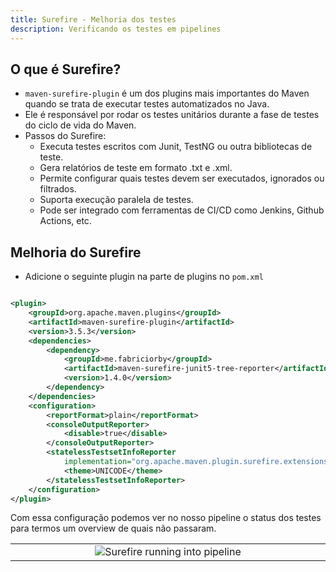 ```yaml
---
title: Surefire - Melhoria dos testes
description: Verificando os testes em pipelines
---
```


## O que é Surefire?

- `maven-surefire-plugin` é um dos plugins mais importantes do Maven quando se trata de executar testes automatizados no Java.
- Ele é responsável por rodar os testes unitários durante a fase de testes do ciclo de vida do Maven.
- Passos do Surefire:
    - Executa testes escritos com Junit, TestNG ou outra bibliotecas de teste.
    - Gera relatórios de teste em formato .txt e .xml.
    - Permite configurar quais testes devem ser executados, ignorados ou filtrados.
    - Suporta execução paralela de testes.
    - Pode ser integrado com ferramentas de CI/CD como Jenkins, Github Actions, etc.

## Melhoria do Surefire

- Adicione o seguinte plugin na parte de plugins no `pom.xml`

```xml

<plugin>
	<groupId>org.apache.maven.plugins</groupId>
	<artifactId>maven-surefire-plugin</artifactId>
	<version>3.5.3</version>
	<dependencies>
		<dependency>
			<groupId>me.fabriciorby</groupId>
			<artifactId>maven-surefire-junit5-tree-reporter</artifactId>
			<version>1.4.0</version>
		</dependency>
	</dependencies>
	<configuration>
		<reportFormat>plain</reportFormat>
		<consoleOutputReporter>
			<disable>true</disable>
		</consoleOutputReporter>
		<statelessTestsetInfoReporter
			implementation="org.apache.maven.plugin.surefire.extensions.junit5.JUnit5StatelessTestsetInfoTreeReporter">
			<theme>UNICODE</theme>
		</statelessTestsetInfoReporter>
	</configuration>
</plugin>

```

Com essa configuração podemos ver no nosso pipeline o status dos testes para termos um overview de quais não passaram.

<table align="center"><tr><td align="center" width="9999">
    <img src="https://github.com/F4NT0/fantodocs/blob/main/public/java/surefire/surefire-running.png?raw=true" alt="Surefire running into pipeline"/> 
</td></tr></table>


